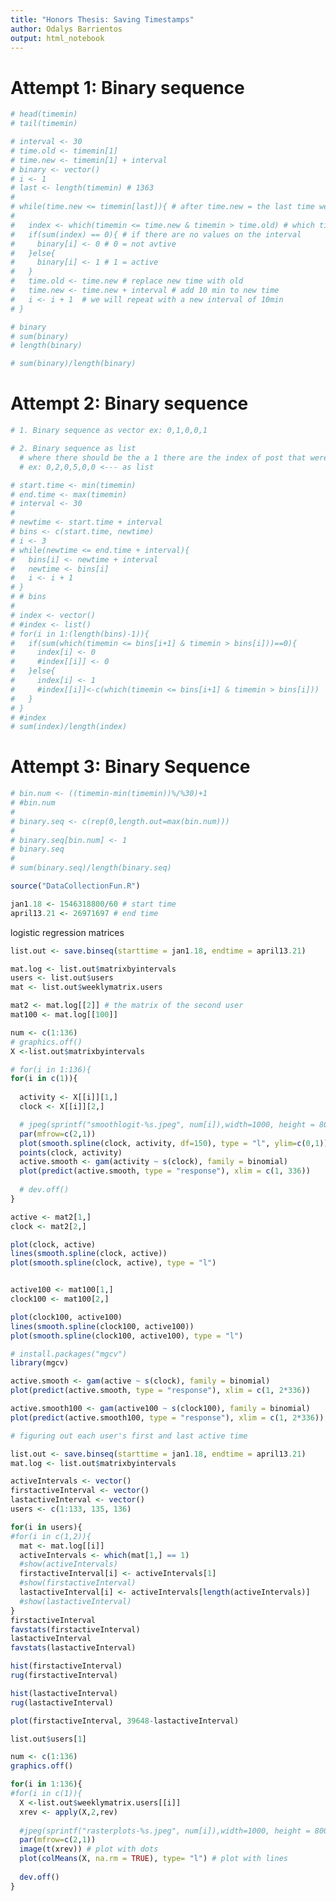 ```yaml
---
title: "Honors Thesis: Saving Timestamps"
author: Odalys Barrientos
output: html_notebook
---
```


# Attempt 1: Binary sequence 
```r
# head(timemin)
# tail(timemin)

# interval <- 30
# time.old <- timemin[1]
# time.new <- timemin[1] + interval
# binary <- vector()
# i <- 1
# last <- length(timemin) # 1363
# 
# while(time.new <= timemin[last]){ # after time.new = the last time we want to stop looking
# 
#   index <- which(timemin <= time.new & timemin > time.old) # which times are in the interval of 10 min
#   if(sum(index) == 0){ # if there are no values on the interval
#     binary[i] <- 0 # 0 = not avtive
#   }else{
#     binary[i] <- 1 # 1 = active
#   }
#   time.old <- time.new # replace new time with old
#   time.new <- time.new + interval # add 10 min to new time
#   i <- i + 1  # we will repeat with a new interval of 10min
# }

# binary
# sum(binary)
# length(binary)

# sum(binary)/length(binary)
```
# Attempt 2: Binary sequence
```r
# 1. Binary sequence as vector ex: 0,1,0,0,1

# 2. Binary sequence as list 
  # where there should be the a 1 there are the index of post that were posted at the time interval we are looking as 
  # ex: 0,2,0,5,0,0 <--- as list

# start.time <- min(timemin)
# end.time <- max(timemin)
# interval <- 30
# 
# newtime <- start.time + interval
# bins <- c(start.time, newtime)
# i <- 3
# while(newtime <= end.time + interval){
#   bins[i] <- newtime + interval
#   newtime <- bins[i]
#   i <- i + 1
# }
# # bins
# 
# index <- vector()
# #index <- list()
# for(i in 1:(length(bins)-1)){
#   if(sum(which(timemin <= bins[i+1] & timemin > bins[i]))==0){
#     index[i] <- 0
#     #index[[i]] <- 0
#   }else{
#     index[i] <- 1 
#     #index[[i]]<-c(which(timemin <= bins[i+1] & timemin > bins[i]))
#   }
# }
# #index
# sum(index)/length(index)
```
# Attempt 3: Binary Sequence
```r
# bin.num <- ((timemin-min(timemin))%/%30)+1
# #bin.num
# 
# binary.seq <- c(rep(0,length.out=max(bin.num)))
# 
# binary.seq[bin.num] <- 1
# binary.seq
# 
# sum(binary.seq)/length(binary.seq)
```

```r
source("DataCollectionFun.R")

jan1.18 <- 1546318800/60 # start time
april13.21 <- 26971697 # end time 
```

logistic regression matrices
```r
list.out <- save.binseq(starttime = jan1.18, endtime = april13.21)

mat.log <- list.out$matrixbyintervals
users <- list.out$users
mat <- list.out$weeklymatrix.users

mat2 <- mat.log[[2]] # the matrix of the second user 
mat100 <- mat.log[[100]]
```


```r
num <- c(1:136)
# graphics.off()
X <-list.out$matrixbyintervals

# for(i in 1:136){
for(i in c(1)){ 
  
  activity <- X[[i]][1,]
  clock <- X[[i]][2,]

  # jpeg(sprintf("smoothlogit-%s.jpeg", num[i]),width=1000, height = 800)
  par(mfrow=c(2,1))
  plot(smooth.spline(clock, activity, df=150), type = "l", ylim=c(0,1))
  points(clock, activity)
  active.smooth <- gam(activity ~ s(clock), family = binomial)
  plot(predict(active.smooth, type = "response"), xlim = c(1, 336))
  
  # dev.off()
}

```

```r
active <- mat2[1,]
clock <- mat2[2,]

plot(clock, active)
lines(smooth.spline(clock, active))
plot(smooth.spline(clock, active), type = "l")


active100 <- mat100[1,]
clock100 <- mat100[2,]

plot(clock100, active100)
lines(smooth.spline(clock100, active100))
plot(smooth.spline(clock100, active100), type = "l")
```

```r
# install.packages("mgcv")
library(mgcv)

active.smooth <- gam(active ~ s(clock), family = binomial)
plot(predict(active.smooth, type = "response"), xlim = c(1, 2*336))

active.smooth100 <- gam(active100 ~ s(clock100), family = binomial)
plot(predict(active.smooth100, type = "response"), xlim = c(1, 2*336))
```

```r
# figuring out each user's first and last active time 

list.out <- save.binseq(starttime = jan1.18, endtime = april13.21)
mat.log <- list.out$matrixbyintervals

activeIntervals <- vector()
firstactiveInterval <- vector()
lastactiveInterval <- vector()
users <- c(1:133, 135, 136)

for(i in users){
#for(i in c(1,2)){
  mat <- mat.log[[i]]
  activeIntervals <- which(mat[1,] == 1)
  #show(activeIntervals)
  firstactiveInterval[i] <- activeIntervals[1]
  #show(firstactiveInterval)
  lastactiveInterval[i] <- activeIntervals[length(activeIntervals)]
  #show(lastactiveInterval)
}
firstactiveInterval
favstats(firstactiveInterval)
lastactiveInterval
favstats(lastactiveInterval)
```
```r
hist(firstactiveInterval)
rug(firstactiveInterval)
```
```r
hist(lastactiveInterval)
rug(lastactiveInterval)
```
```r
plot(firstactiveInterval, 39648-lastactiveInterval)
```


```r
list.out$users[1]
```

```r
num <- c(1:136)
graphics.off()

for(i in 1:136){
#for(i in c(1)){ 
  X <-list.out$weeklymatrix.users[[i]]
  xrev <- apply(X,2,rev)
  
  #jpeg(sprintf("rasterplots-%s.jpeg", num[i]),width=1000, height = 800)
  par(mfrow=c(2,1))
  image(t(xrev)) # plot with dots
  plot(colMeans(X, na.rm = TRUE), type= "l") # plot with lines
  
  dev.off()
}

```




